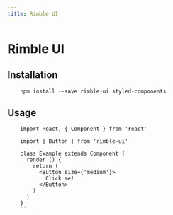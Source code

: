 ```yaml
---
title: Rimble UI
---
```


# Rimble UI

## Installation

```lang=jsx
    npm install --save rimble-ui styled-components
```
## Usage
```lang=jsx
    import React, { Component } from 'react'

    import { Button } from 'rimble-ui'

    class Example extends Component {
      render () {
        return (
          <Button size={'medium'}>
            Click me!
          </Button>
        )
      }
    }
    ```
